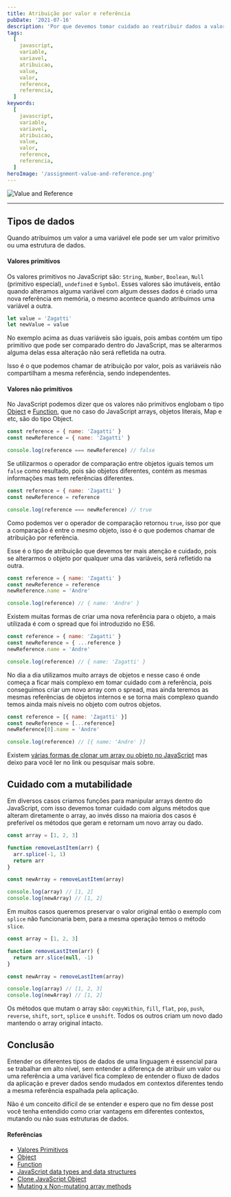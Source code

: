 ```yaml
---
title: Atribuição por valor e referência
pubDate: '2021-07-16'
description: 'Por que devemos tomar cuidado ao reatribuir dados a valores não primitivos.'
tags:
  [
    javascript,
    variable,
    variavel,
    atribuicao,
    value,
    valor,
    reference,
    referencia,
  ]
keywords:
  [
    javascript,
    variable,
    variavel,
    atribuicao,
    value,
    valor,
    reference,
    referencia,
  ]
heroImage: '/assignment-value-and-reference.png'
---
```


![Value and Reference](banner.png)

---

## Tipos de dados

Quando atribuimos um valor a uma variável ele pode ser um valor primitivo ou uma
estrutura de dados.

#### Valores primitivos

Os valores primitivos no JavaScript são: `String`, `Number`, `Boolean`, `Null`
(primitivo especial), `undefined`
e `Symbol`. Esses valores são imutáveis, então quando alteramos alguma variável com
algum desses dados é criado uma nova referência em memória, o mesmo acontece quando
atribuímos uma variável a outra.

```js
let value = 'Zagatti'
let newValue = value
```

No exemplo acima as duas variáveis são iguais, pois ambas contém um tipo primitivo
que pode ser comparado dentro do JavaScript, mas se alterarmos alguma delas essa
alteração não será refletida na outra.

Isso é o que podemos chamar de atribuição por valor, pois as variáveis não compartilham
a mesma referência, sendo independentes.

#### Valores não primitivos

No JavaScript podemos dizer que os valores não primitivos englobam o tipo
[Object](https://developer.mozilla.org/en-US/docs/Web/JavaScript/Reference/Global_Objects/Object)
e
[Function](https://developer.mozilla.org/en-US/docs/Glossary/Function),
que no caso do JavaScript arrays, objetos literais, Map e etc, são do tipo Object.

```js
const reference = { name: 'Zagatti' }
const newReference = { name: 'Zagatti' }

console.log(reference === newReference) // false
```

Se utilizarmos o operador de comparação entre objetos iguais temos um `false`
como resultado, pois são objetos diferentes, contém as mesmas informações mas
tem referências diferentes.

```js
const reference = { name: 'Zagatti' }
const newReference = reference

console.log(reference === newReference) // true
```

Como podemos ver o operador de comparação retornou `true`, isso por que a comparação
é entre o mesmo objeto, isso é o que podemos chamar de atribuição por referência.

Esse é o tipo de atribuição que devemos ter mais atenção e cuidado, pois se alterarmos
o objeto por qualquer uma das variáveis, será refletido na outra.

```js
const reference = { name: 'Zagatti' }
const newReference = reference
newReference.name = 'Andre'

console.log(reference) // { name: 'Andre' }
```

Existem muitas formas de criar uma nova referência para o objeto, a mais utilizada
é com o spread que foi introduzido no ES6.

```js
const reference = { name: 'Zagatti' }
const newReference = { ...reference }
newReference.name = 'Andre'

console.log(reference) // { name: 'Zagatti' }
```

No dia a dia utilizamos muito arrays de objetos e nesse caso é onde começa a ficar
mais complexo em tomar cuidado com a referência, pois conseguimos criar um novo
array com o spread, mas ainda teremos as mesmas referências de objetos internos e
se torna mais complexo quando temos ainda mais níveis no objeto com outros objetos.

```js
const reference = [{ name: 'Zagatti' }]
const newReference = [...reference]
newReference[0].name = 'Andre'

console.log(reference) // [{ name: 'Andre' }]
```

Existem
[várias formas de clonar um array ou objeto no JavaScript](https://stackoverflow.com/questions/728360/how-do-i-correctly-clone-a-javascript-object)
mas deixo para você ler no link ou pesquisar mais sobre.

## Cuidado com a mutabilidade

Em diversos casos criamos funções para manipular arrays dentro do JavaScript, com
isso devemos tomar cuidado com alguns métodos que alteram diretamente o array, ao
invés disso na maioria dos casos é preferível os métodos que geram e retornam um
novo array ou dado.

```js
const array = [1, 2, 3]

function removeLastItem(arr) {
  arr.splice(-1, 1)
  return arr
}

const newArray = removeLastItem(array)

console.log(array) // [1, 2]
console.log(newArray) // [1, 2]
```

Em muitos casos queremos preservar o valor original então o exemplo com `splice`
não funcionaria bem, para a mesma operação temos o método `slice`.

```js
const array = [1, 2, 3]

function removeLastItem(arr) {
  return arr.slice(null, -1)
}

const newArray = removeLastItem(array)

console.log(array) // [1, 2, 3]
console.log(newArray) // [1, 2]
```

Os métodos que mutam o array são: `copyWithin`, `fill`, `flat`, `pop`, `push`,
`reverse`, `shift`, `sort`, `splice` e `unshift`. Todos os outros criam um novo
dado mantendo o array original intacto.

## Conclusão

Entender os diferentes tipos de dados de uma linguagem é essencial para se trabalhar
em alto nível, sem entender a diferença de atribuir um valor ou uma referência a
uma variável fica complexo de entender o fluxo de dados da aplicação e prever dados
sendo mudados em contextos diferentes tendo a mesma referência espalhada pela aplicação.

Não é um conceito difícil de se entender e espero que no fim desse post você tenha
entendido como criar vantagens em diferentes contextos, mutando ou não suas
estruturas de dados.

#### Referências

- [Valores Primitivos](https://developer.mozilla.org/pt-BR/docs/Glossary/Primitive)
- [Object](https://developer.mozilla.org/en-US/docs/Web/JavaScript/Reference/Global_Objects/Object)
- [Function](https://developer.mozilla.org/en-US/docs/Glossary/Function)
- [JavaScript data types and data structures](https://developer.mozilla.org/en-US/docs/Web/JavaScript/Data_structures)
- [Clone JavaScript Object](https://stackoverflow.com/questions/728360/how-do-i-correctly-clone-a-javascript-object)
- [Mutating x Non-mutating array methods](https://stackoverflow.com/a/54836218/11501938)
